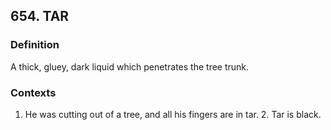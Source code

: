 ## 654. TAR
### Definition
A thick, gluey, dark liquid which penetrates the tree trunk.

### Contexts
1. He was cutting out of a tree, and all his fingers are in tar. 2. Tar is black.

